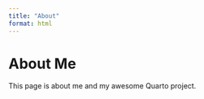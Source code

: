 ```yaml
---
title: "About"
format: html
---
```


# About Me

This page is about me and my awesome Quarto project.
